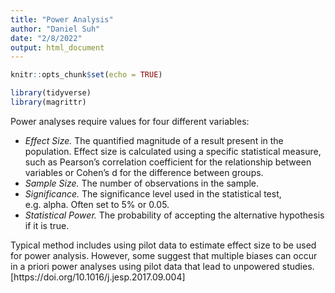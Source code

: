 ```yaml
---
title: "Power Analysis"
author: "Daniel Suh"
date: "2/8/2022"
output: html_document
---
```


```r
knitr::opts_chunk$set(echo = TRUE)
```


```r
library(tidyverse)
library(magrittr)

```

Power analyses require values for four different variables:

 - *Effect Size.* The quantified magnitude of a result present in the population. Effect size is calculated using a specific statistical measure, such as Pearson’s correlation coefficient for the relationship between variables or Cohen’s d for the difference between groups.
 - *Sample Size.* The number of observations in the sample.
 - *Significance.* The significance level used in the statistical test, e.g. alpha. Often set to 5% or 0.05.
 - *Statistical Power.* The probability of accepting the alternative hypothesis if it is true.
 
 Typical method includes using pilot data to estimate effect size to be used for power analysis. However, some suggest that multiple biases can occur in a priori power analyses using pilot data that lead to unpowered studies. [https://doi.org/10.1016/j.jesp.2017.09.004]